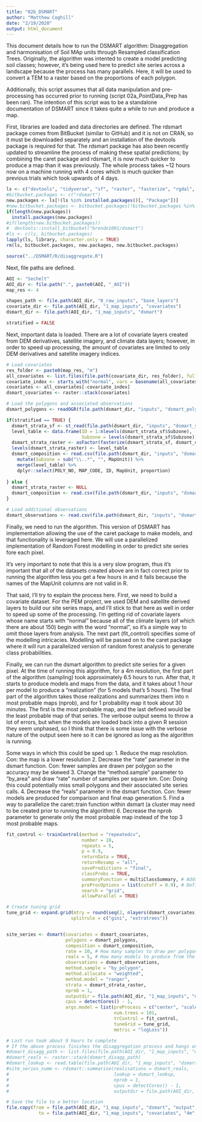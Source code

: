 ```yaml
---
title: "02b_DSMART"
author: "Matthew Coghill"
date: "2/19/2020"
output: html_document
---
```

This document details how to run the DSMART algorithm: Disaggregation and harmonisation of Soil MAp units through Resampled classification Trees. Originally, the algorithm was intented to create a model predicting soil classes; however, it's being used here to predict site series across a landscape because the process has many parallels. Here, it will be used to convert a TEM to a raster based on the proportions of each polygon.

Additionally, this script assumes that all data manipulation and pre-processing has occurred prior to running (script 02a_PointData_Prep has been ran). The intention of this script was to be a standalone documentation of DSMART since it takes quite a while to run and produce a map.

First, libraries are loaded and data directories are defined. The rdsmart package comes from BitBucket (similar to GitHub) and it is not on CRAN, so it must be downloaded separately and an installation of the devtools package is required for that. The rdsmart package has also been recently updated to streamline the process of making these spatial predictions; by combining the caret package and rdsmart, it is now much quicker to produce a map than it was previously. The whole process takes ~12 hours now on a machine running with 4 cores which is much quicker than previous trials which took upwards of 4 days.

```r
ls <- c("devtools", "tidyverse", "sf", "raster", "fasterize", "rgdal", "caret", "randomForest")
#bitbucket.packages <- c("rdsmart")
new.packages <- ls[!(ls %in% installed.packages()[, "Package"])]
#new.bitbucket.packages <- bitbucket.packages[!bitbucket.packages %in% installed.packages()[, "Package"]]
if(length(new.packages))
  install.packages(new.packages)
#if(length(new.bitbucket.packages))
#  devtools::install_bitbucket("brendo1001/dsmart")
#ls <- c(ls, bitbucket.packages)
lapply(ls, library, character.only = TRUE)
rm(ls, bitbucket.packages, new.packages, new.bitbucket.packages)

source("../DSMART/R/disaggregate.R")
```

Next, file paths are defined.

```r
AOI <- "Sechelt"
AOI_dir <- file.path(".", paste0(AOI, "_AOI"))
map_res <- 4

shapes_path <- file.path(AOI_dir, "0_raw_inputs", "base_layers")
covariate_dir <- file.path(AOI_dir, "1_map_inputs", "covariates")
dsmart_dir <- file.path(AOI_dir, "1_map_inputs", "dsmart")

stratified = FALSE
```

Next, important data is loaded. There are a lot of covariate layers created from DEM derivatives, satellite imagery, and climate data layers; however, in order to speed up processing, the amount of covariates are limited to only DEM derivatives and satellite imagery indices.

```r
# Load covariates
res_folder <- paste0(map_res, "m")
all_covariates <- list.files(file.path(covariate_dir, res_folder), full.names = TRUE)
covariate_index <- starts_with("normal", vars = basename(all_covariates)) # Limit the inputs
covariates <- all_covariates[-covariate_index]
dsmart_covariates <- raster::stack(covariates)

# Load the polygons and associated observations
dsmart_polygons <- readOGR(file.path(dsmart_dir, "inputs", "dsmart_polygons.gpkg"), layer = "dsmart_polygons")

if(stratified == TRUE) {
  dsmart_strata_sf <- st_read(file.path(dsmart_dir, "inputs", "dsmart_strata.gpkg"))
  level_table <- data.frame(ID = 1:nlevels(dsmart_strata_sf$Subzone), 
                            Subzone = levels(dsmart_strata_sf$Subzone))
  dsmart_strata_raster <- asFactor(fasterize(dsmart_strata_sf, dsmart_covariates$dem, field = "Subzone"))
  levels(dsmart_strata_raster) <- level_table
  dsmart_composition <- read.csv(file.path(dsmart_dir, "inputs", "dsmart_composition.csv")) %>% 
    mutate(Subzone = sub("\\..*", "", MapUnit)) %>% 
    merge(level_table) %>% 
    dplyr::select(POLY_NO, MAP_CODE, ID, MapUnit, proportion)
  
} else {
  dsmart_strata_raster <- NULL
  dsmart_composition <- read.csv(file.path(dsmart_dir, "inputs", "dsmart_composition.csv"))
}

# Load additional observations
dsmart_observations <- read.csv(file.path(dsmart_dir, "inputs", "dsmart_observations.csv"))

```

Finally, we need to run the algorithm. This version of DSMART has implementation allowing the use of the caret package to make models, and that functionality is leveraged here. We will use a parallelized implementation of Random Forest modelling in order to predict site series fore each pixel.

It's very important to note that this is a very slow program, thus it's important that all of the datasets created above are in fact correct prior to running the algorithm less you get a few hours in and it fails because the names of the MapUnit columns are not valid in R.

That said, I'll try to explain the process here. First, we need to build a covariate dataset. For the PEM project, we used DEM and satellite derived layers to build our site series maps, and I'll stick to that here as well in order to speed up some of the processing. I'm getting rid of covariate layers whose name starts with "normal" because all of the climate layers (of which there are about 150) begin with the word "normal", so it's a simple way to omit those layers from analysis. The next part (fit_control) specifies some of the modelling intricacies. Modelling will be passed on to the caret package where it will run a parallelized version of random forest analysis to generate class probabilities.

Finally, we can run the dsmart algorithm to predict site series for a given pixel. At the time of running this algorithm, for a 4m resolution, the first part of the algorithm (sampling) took approximately 6.5 hours to run. After that, it starts to produce models and maps from the data, and it takes about 1 hour per model to produce a "realization" (for 5 models that's 5 hours). The final part of the algorithm takes those realizations and summarizes them into n most probable maps (nprob), and for 1 probability map it took about 30 minutes. The first is the most probable map, and the last defined would be the least probable map of that series. The verbose output seems to throw a lot of errors, but when the models are loaded back into a given R session they seem unphased, so I think that there is some issue with the verbose nature of the output seen here so it can be ignored as long as the algorithm is running.

Some ways in which this could be sped up:
1. Reduce the map resolution. Con: the map is a lower resolution
2. Decrease the "rate" parameter in the dsmart function. Con: fewer samples are drawn per polygon so the accuracy may be skewed
3. Change the "method.sample" parameter to "by_area" and draw "rate" number of samples per square km. Con: Doing this could potentially miss small polygons and their associated site series calls.
4. Decrease the "reals" parameter in the dsmart function. Con: fewer models are produced for comparison and final map generation
5. Find a way to parallelize the caret::train function within dsmart (a cluster may need to be created prior to running the algorithm)
6. Decrease the nprob parameter to generate only the most probable map instead of the top 3 most probable maps.

```r
fit_control <- trainControl(method = "repeatedcv", 
                            number = 10, 
                            repeats = 5, 
                            p = 0.9, 
                            returnData = TRUE,
                            returnResamp = "all",
                            savePredictions = "final",
                            classProbs = TRUE,
                            summaryFunction = multiClassSummary, # Adds a suite of performance metrics to the output
                            preProcOptions = list(cutoff = 0.9), # Defines the correlation cutoff for the covariate layers
                            search = "grid",
                            allowParallel = TRUE)

# Create tuning grid
tune_grid <- expand.grid(mtry = round(seq(2, nlayers(dsmart_covariates), length.out = sqrt(nlayers(dsmart_covariates)))), 
                        splitrule = c("gini", "extratrees"))


site_series <- dsmart(covariates = dsmart_covariates, 
                      polygons = dsmart_polygons, 
                      composition = dsmart_composition,
                      rate = 10, # How many samples to draw per polygon
                      reals = 5, # How many models to produce from the modelling run
                      observations = dsmart_observations, 
                      method.sample = "by_polygon", 
                      method.allocate = "weighted", 
                      method.model = "ranger", 
                      strata = dsmart_strata_raster, 
                      nprob = 1, 
                      outputdir = file.path(AOI_dir, "1_map_inputs", "dsmart"), 
                      cpus = detectCores() - 1, 
                      args.model = list(preProcess = c("center", "scale", "nzv", "corr"), 
                                        num.trees = 101, 
                                        trControl = fit_control, 
                                        tuneGrid = tune_grid, 
                                        metric = "logLoss"))

# Last run took about 9 hours to complete
# If the above process finishes the disaggregation process and hangs on the summarise process, use the following part to get going again.
#dsmart_disagg_path <- list.files(file.path(AOI_dir, "1_map_inputs", "dsmart", "output", "realisations"), full.names = TRUE)
#dsmart_reals <- raster::stack(dsmart_disagg_path)
#dsmart_lookup <- read.table(file.path(AOI_dir, "1_map_inputs", "dsmart", "output", "lookup.txt"), sep = ",", header = TRUE)
#site_series_summ <- rdsmart::summarise(realisations = dsmart_reals, 
#                                       lookup = dsmart_lookup, 
#                                       nprob = 1, 
#                                       cpus = detectCores() - 1, 
#                                       outputdir = file.path(AOI_dir, "1_map_inputs", "dsmart"))

# Save the file to a better location
file.copy(from = file.path(AOI_dir, "1_map_inputs", "dsmart", "output", "mostprobable", "mostprob_01_class.tif"), 
            to = file.path(AOI_dir, "1_map_inputs", "covariates", "4m", "site_series.tif"))
```